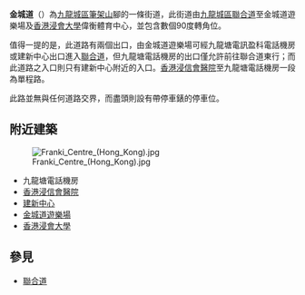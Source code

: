 {{Infobox Hong Kong Road
|中文街道名稱=金城道
|英文街道名稱=Kam Shing Road
|圖片=File:Kam Shing Road.JPG
|圖片說明=
|圖片2=
|圖片說明2=
|隸屬幹線=
|路段總長度=
|車速限制=
|行車線數量=
|所在地區=[[九龍城區|九龍城區]]
|起點=[[九龍城區|九龍城區]][[聯合道|聯合道]]
|終點=[[金城道遊樂場|金城道遊樂場]]
|道路命名日期=
|行人專用區=
|命名文件=
|道路動工日期=
|道路興建計劃=
|道路舊名資料=
|道路封閉日期=
|通車日期=
|收費=}}
'''金城道'''（{{lang-en|'''Kam Shing Road'''}}）為[[九龍城區|九龍城區]][[筆架山_(香港)|筆架山]]腳的一條街道，此街道由[[九龍城區|九龍城區]][[聯合道|聯合道]]至金城道遊樂場及[[香港浸會大學|香港浸會大學]]偉衡體育中心，並包含數個90度轉角位。

值得一提的是，此道路有兩個出口，由金城道遊樂場可經九龍塘電訊盈科電話機房或建新中心出口進入[[聯合道|聯合道]]，但九龍塘電話機房的出口僅允許前往聯合道東行；而此道路之入口則只有建新中心附近的入口。[[香港浸信會醫院|香港浸信會醫院]]至九龍塘電話機房一段為單程路。

此路並無與任何道路交界，而盡頭則設有帶停車錶的停車位。

== 附近建築 ==
[[File:Franki_Centre_(Hong_Kong).jpg|thumb]]
* 九龍塘電話機房
* [[香港浸信會醫院|香港浸信會醫院]]
* [[建新中心|建新中心]]
* [[金城道遊樂場|金城道遊樂場]]
* [[香港浸會大學|香港浸會大學]]

== 參見 ==
* [[聯合道|聯合道]]

{{九龍塘街道}}